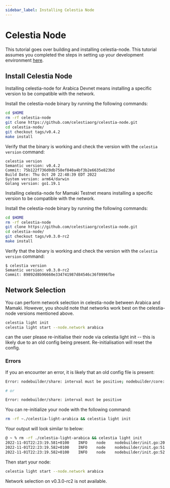 ```yaml
---
sidebar_label: Installing Celestia Node
---
```



# Celestia Node

This tutorial goes over building and installing celestia-node. This
tutorial assumes you completed the steps in setting up your development
environment [here](./environment.mdx).

## Install Celestia Node

<Tabs groupId="network">
<TabItem value="arabica" label="Arabica">

Installing celestia-node for Arabica Devnet means installing a specific version
to be compatible with the network.

Install the celestia-node binary by running the following commands:

```sh
cd $HOME
rm -rf celestia-node
git clone https://github.com/celestiaorg/celestia-node.git
cd celestia-node/
git checkout tags/v0.4.2
make install
```

Verify that the binary is working and check the version with the `celestia
version` command:

```output
celestia version
Semantic version: v0.4.2
Commit: 75b122f736d0db758ef840a4bf3b2e6635e823bd
Build Date: Thu Oct 20 22:48:39 EDT 2022
System version: arm64/darwin
Golang version: go1.19.1
```

</TabItem>
<TabItem value="mamaki" label="Mamaki">

Installing celestia-node for Mamaki Testnet means installing a specific version
to be compatible with the network.

Install the celestia-node binary by running the following commands:

```sh
cd $HOME
rm -rf celestia-node
git clone https://github.com/celestiaorg/celestia-node.git
cd celestia-node/
git checkout tags/v0.3.0-rc2
make install
```

Verify that the binary is working and check the version with the `celestia
version` command:

```console
$ celestia version
Semantic version: v0.3.0-rc2
Commit: 89892d8b96660e334741987d84546c36f0996fbe
```

</TabItem>
</Tabs>

## Network Selection

<Tabs groupId="network">
<TabItem value="arabica" label="Arabica">

You can perform network selection in celestia-node between Arabica and
Mamaki. However, you should note that networks work best on the celestia-node
versions mentioned above.

```sh
celestia light init
celestia light start --node.network arabica
```

can the user please re-initialise their node via celestia light init -- this is likely due to an old config being present. Re-initialisation will reset the config.

### Errors

If you an encounter an error, it is likely that an old config file is present:

```sh
Error: nodebuilder/share: interval must be positive; nodebuilder/core: invalid IP addr given:

# or

Error: nodebuilder/share: interval must be positive
```

You can re-initialize your node with the following command:

```sh
rm -rf ~./celestia-light-arabica && celestia light init
```

Your output will look similar to below:

```sh
@ ~ % rm -rf ./celestia-light-arabica && celestia light init
2022-11-01T22:23:19.581+0100	INFO	node	nodebuilder/init.go:20	Initializing Light Node Store over '/Users/joshstein/.celestia-light-arabica'
2022-11-01T22:23:19.582+0100	INFO	node	nodebuilder/init.go:51	Saving config	{"path": "/Users/joshstein/.celestia-light-arabica/config.toml"}
2022-11-01T22:23:19.582+0100	INFO	node	nodebuilder/init.go:52	Node Store initialized
```

Then start your node:

```sh
celestia light start --node.network arabica
```

</TabItem>
<TabItem value="mamaki" label="Mamaki">

Network selection on v0.3.0-rc2 is not available.

</TabItem>
</Tabs>
